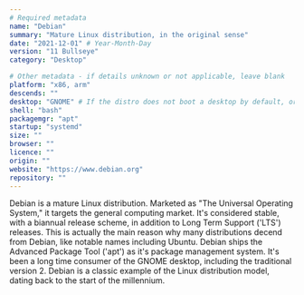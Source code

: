 ```yaml
---
# Required metadata
name: "Debian"
summary: "Mature Linux distribution, in the original sense"
date: "2021-12-01" # Year-Month-Day
version: "11 Bullseye"
category: "Desktop"

# Other metadata - if details unknown or not applicable, leave blank
platform: "x86, arm"
descends: ""
desktop: "GNOME" # If the distro does not boot a desktop by default, or doesn't ship one, leave 'desktop' blank
shell: "bash"
packagemgr: "apt"
startup: "systemd"
size: ""
browser: ""
licence: ""
origin: ""
website: "https://www.debian.org"
repository: ""
---
```


Debian is a mature Linux distribution. Marketed as "The Universal Operating System," it targets the general computing market. It's considered stable, with a biannual release scheme, in addition to Long Term Support ('LTS') releases. This is actually the main reason why many distributions decend from Debian, like notable names including Ubuntu. Debian ships the Advanced Package Tool ('apt') as it's package management system. It's been a long time consumer of the GNOME desktop, including the traditional version 2. Debian is a classic example of the Linux distribution model, dating back to the start of the millennium.

